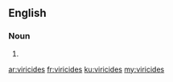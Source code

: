 ==English==

===Noun===
{{head|en}}

# {{plural of|viricide}}

[[ar:viricides]]
[[fr:viricides]]
[[ku:viricides]]
[[my:viricides]]